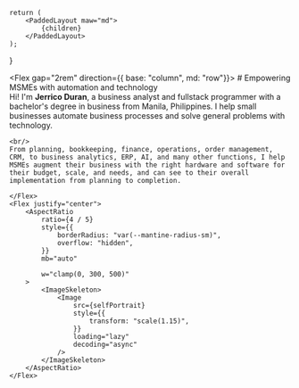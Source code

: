 

    return (
        <PaddedLayout maw="md">
            {children}
        </PaddedLayout>
    );
}

<Flex gap="2rem" direction={{ base: "column", md: "row"}}>
    <Flex direction="column">
    #  Empowering MSMEs with automation and technology
    <br/>
    Hi! I'm **Jerrico Duran**, a business analyst and fullstack programmer with a bachelor's degree in business from Manila, Philippines. I help small businesses automate business processes and solve general problems with technology.

    <br/>
    From planning, bookkeeping, finance, operations, order management, CRM, to business analytics, ERP, AI, and many other functions, I help MSMEs augment their business with the right hardware and software for their budget, scale, and needs, and can see to their overall implementation from planning to completion.

    </Flex>
    <Flex justify="center">
        <AspectRatio
            ratio={4 / 5}
            style={{
                borderRadius: "var(--mantine-radius-sm)",
                overflow: "hidden",
            }}
            mb="auto"

            w="clamp(0, 300, 500)"
        >
            <ImageSkeleton>
                <Image
                    src={selfPortrait}
                    style={{
                        transform: "scale(1.15)",
                    }}
                    loading="lazy"
                    decoding="async"
                />
            </ImageSkeleton>
        </AspectRatio>
    </Flex>
</Flex>
<br/>
